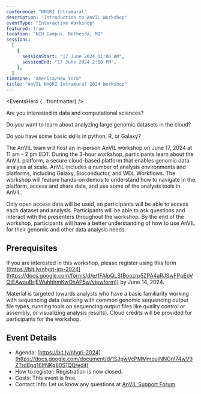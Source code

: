 ```yaml
---
conference: "NHGRI Intramural"
description: "Introduction to AnVIL Workshop"
eventType: "Interactive Workshop"
featured: true
location: "NIH Campus, Bethesda, MD"
sessions:
  [
    {
      sessionStart: "17 June 2024 11:00 AM",
      sessionEnd: "17 June 2024 2:00 PM",
    },
  ]
timezone: "America/New_York"
title: "AnVIL NHGRI Intramural 2024 Workshop"
---
```


<EventsHero {...frontmatter} />

Are you interested in data and computational sciences?

Do you want to learn about analyzing large genomic datasets in the cloud?

Do you have some basic skills in python, R, or Galaxy?

The AnVIL team will host an in-person AnVIL workshop on June 17, 2024 at 11 am - 2 pm EDT. During the 3-hour workshop, participants learn about the AnVIL platform, a secure cloud-based platform that enables genomic data analysis at scale. AnVIL includes a number of analysis environments and platforms, including Galaxy, Bioconductor, and WDL Workflows. The workshop will feature hands-on demos to understand how to navigate in the platform, access and share data, and use some of the analysis tools in AnVIL.

Only open access data will be used, so participants will be able to access each dataset and analysis. Participants will be able to ask questions and interact with the presenters throughout the workshop. By the end of the workshop, participants will have a better understanding of how to use AnVIL for their genomic and other data analysis needs.

## Prerequisites

If you are interested in this workshop, please register using this form ([https://bit.ly/nhgri-irp-2024](https://docs.google.com/forms/d/e/1FAIpQLSfBoozrp5ZPA4aRJSwFPpEoVQtEAwouBrjEWuhhhmKwOhAP5w/viewform)) by June 14, 2024.

Material is targeted towards analysts who have a basic familiarity working with sequencing data (working with common genomic sequencing output file types, running tools on sequencing output files like quality control or assembly, or visualizing analysis results). Cloud credits will be provided for participants for the workshop.

## Event Details

- Agenda: [https://bit.ly/nhgri-2024](https://docs.google.com/document/d/1SJpwVcPMMmouiNNGnI74wV9ZTrd8gq16lfNKg80S1QQ/edit)
- How to register: Registration is now closed.
- Costs: This event is free.
- Contact Info: Let us know any questions at [AnVIL Support Forum]({anvilHelpURL}).
